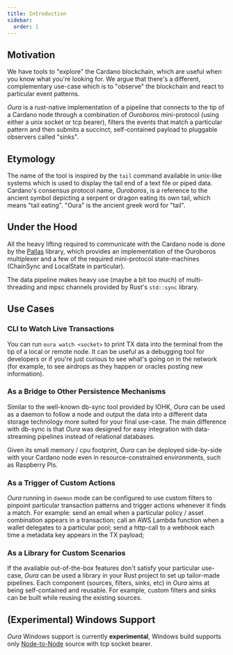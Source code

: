 ```yaml
---
title: Introduction
sidebar:
  order: 1
---
```


## Motivation

We have tools to "explore" the Cardano blockchain, which are useful when you know what you're looking for. We argue that there's a different, complementary use-case which is to "observe" the blockchain and react to particular event patterns.

_Oura_ is a rust-native implementation of a pipeline that connects to the tip of a Cardano node through a combination of _Ouroboros_ mini-protocol (using either a unix socket or tcp bearer), filters the events that match a particular pattern and then submits a succinct, self-contained payload to pluggable observers called "sinks".

## Etymology

The name of the tool is inspired by the `tail` command available in unix-like systems which is used to display the tail end of a text file or piped data. Cardano's consensus protocol name, _Ouroboros_, is a reference to the ancient symbol depicting a serpent or dragon eating its own tail, which means "tail eating". "Oura" is the ancient greek word for "tail".

## Under the Hood

All the heavy lifting required to communicate with the Cardano node is done by the [Pallas](https://github.com/txpipe/pallas) library, which provides an implementation of the Ouroboros multiplexer and a few of the required mini-protocol state-machines (ChainSync and LocalState in particular).

The data pipeline makes heavy use (maybe a bit too much) of multi-threading and mpsc channels provided by Rust's `std::sync` library.

## Use Cases

### CLI to Watch Live Transactions

You can run `oura watch <socket>` to print TX data into the terminal from the tip of a local or remote node. It can be useful as a debugging tool for developers or if you're just curious to see what's going on in the network (for example, to see airdrops as they happen or oracles posting new information).

### As a Bridge to Other Persistence Mechanisms

Similar to the well-known db-sync tool provided by IOHK, _Oura_ can be used as a daemon to follow a node and output the data into a different data storage technology more suited for your final use-case. The main difference with db-sync is that _Oura_ was designed for easy integration with data-streaming pipelines instead of relational databases.

Given its small memory / cpu footprint, _Oura_ can be deployed side-by-side with your Cardano node even in resource-constrained environments, such as Raspberry PIs.

### As a Trigger of Custom Actions

_Oura_ running in `daemon` mode can be configured to use custom filters to pinpoint particular transaction patterns and trigger actions whenever it finds a match. For example: send an email when a particular policy / asset combination appears in a transaction; call an AWS Lambda function when a wallet delegates to a particular pool; send a http-call to a webhook each time a metadata key appears in the TX payload;

### As a Library for Custom Scenarios

If the available out-of-the-box features don't satisfy your particular use-case, _Oura_ can be used a library in your Rust project to set up tailor-made pipelines. Each component (sources, filters, sinks, etc) in _Oura_ aims at being self-contained and reusable. For example, custom filters and sinks can be built while reusing the existing sources.

## (Experimental) Windows Support
_Oura_ Windows support is currently __experimental__, Windows build supports only [Node-to-Node](/oura/v1/sources/n2n) source with tcp socket bearer.
